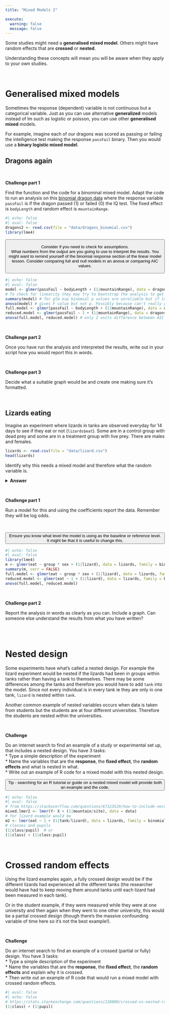 ```yaml
---
title: "Mixed Models 2"

execute: 
  warning: false
  message: false
---
```


Some studies might need a **generalised mixed model**. Others might have random effects that are **crossed** or **nested**. 

Understanding these concepts will mean you will be aware when they apply to your own studies.

<br>



# Generalised mixed models

Sometimes the response (dependent) variable is not continuous but a categorical variable. Just as you can use alternative **generalized** models instead of lm such as logistic or poisson, you can use other **generalised mixed** models.

For example, imagine each of our dragons was scored as passing or failing the intelligence test making the response `passFail` binary. Then you would use a **binary logistic mixed model**. 

## Dragons again

<br>

**Challenge part 1**

Find the function and the code for a binominal mixed model. Adapt the code to run an analysis on this [binomial dragon data](./data/dragons_binomial.csv) where the response variable `passFail` is if the dragon passed (1) or failed (0) the IQ test. The fixed effect is `bodyLength` and random effect is `mountainRange`. 

```r
#| echo: false
#| eval: false
dragons2 <- read.csv(file = "data/dragons_binomial.csv")
library(lme4)
```

<button type="button" class="btn btn-success">

Consider if you need to check for assumptions.  
What numbers from the output are you going to use to interpret the results. You might want to remind yourself of the binomial response section of the linear model lesson. 
Consider comparing full and null models in an anova or comparing AIC values.  

</button>

```r
#| echo: false
#| eval: false
model <- glmer(passFail ~ bodyLength + (1|mountainRange), data = dragons2, family = binomial)
# To check for linearity they may try to bootstrap the analysis to get a better graph like in the binomial generalised linear model.
summary(model) # for glm esp binomial p values are unreliable but if look at the estimate for bodylength is pretty much 0.
anova(model) # gives F value but not p. Possibly because can't really get p values for mixed models.
full.model <- glmer(passFail ~ bodyLength + (1|mountainRange), data = dragons2, family = binomial)
reduced.model <- glmer(passFail ~ 1 + (1|mountainRange), data = dragons2, family = binomial)
anova(full.model, reduced.model) # only 2 units difference between AIC and p values is 0.9469 so not effect
```

<br>

**Challenge part 2**

Once you have run the analysis and interpreted the results, write out in your script how you would report this in words. 

<br>

**Challenge part 3**

Decide what a suitable graph would be and create one making sure it's formatted.


<br>

## Lizards eating

Imagine an experiment where lizards in tanks are observed everyday for 14 days to see if they eat or not (`lizards$eat`). Some are in a control group with dead prey and some are in a treatment group with live prey. There are males and females.

```r
lizards <- read.csv(file = "data/lizard.csv")
head(lizards)
```


Identify why this needs a mixed model and therefore what the random variable is.

<details>
  <summary>**Answer**</summary>

We need to control for the differences among individual animals which are repeated measured. In other words the measurements are not independent because some of them come from the same individual lizard. Therefore, `lizard` is the random variable.
</details>

<br>

**Challenge part 1**

Run a model for this and using the coefficients report the data. Remember they will be log odds.

<br>

<button type="button" class="btn btn-success">

Ensure you know what level the model is using as the baseline or reference level. It might be that it is useful to change this.  
</button>


```r
#| echo: false
#| eval: false
library(lme4)
m <- glmer(eat ~ group * sex + (1|lizard), data = lizards, family = binomial)
summary(m, corr = FALSE)
full.model <- glmer(eat ~ group * sex + (1|lizard), data = lizards, family = binomial)
reduced.model <- glmer(eat ~ 1 + (1|lizard), data = lizards, family = binomial)
anova(full.model, reduced.model)
```

<br>

**Challenge part 2**

Report the analysis in words as clearly as you can. Include a graph. Can someone else understand the results from what you have written?


<br>
<br>

# Nested design

Some experiments have what's called a nested design. For example the lizard experiment would be nested if the lizards had been in groups within tanks rather than having a tank to themselves. There may be some differences among the tanks and therefore you would have to add `tank` into the model. Since not every individual is in every tank ie they are only in one tank,  `lizard` is nested within `tank`.

Another common example of nested variables occurs when data is taken from students but the students are at four different universities. Therefore the students are nested within the universities.

<br>

**Challenge**

Do an internet search to find an example of a study or experimental set up, that includes a nested design. You have 3 tasks:  
* Type a simple description of the experiment  
* Name the variables that are the **response**, the **fixed effect**, the **random effects** and what is nested in what.  
* Write out an example of R code for a mixed model with this nested design. 

<button type="button" class="btn btn-success">

Tip - searching for an R tutorial or guide on a nested mixed model will provide both an example and the code.
</button>



```r
#| echo: false
#| eval: false
# from https://stackoverflow.com/questions/67123529/how-to-include-nested-effects-in-mixed-effect-model-with-lme4-package
mixed.lmer2 <- lmer(Y~ X + (1|mountain/site), data = data)
# for lizard example would be
m2 <- lmer(eat ~ 1 + (1|tank/lizard), data = lizards, family = binomial)
# classes and pupils
(1|class/pupil)  # or  
(1|class) + (1|class:pupil)
```



<br>

# Crossed random effects

Using the lizard examples again, a fully crossed design would be if the different lizards had experienced all the different tanks (the researcher would have had to keep moving them around tanks until each lizard had been measured in each tank).

Or in the student example, if they were measured while they were at one university and then again when they went to one other university, this would be a partial crossed design (though there's the massive confounding variable of time here so it's not the best example!).

<br>

**Challenge**

Do an internet search to find an example of a crossed (partial or fully) design. You have 3 tasks:  
* Type a simple description of the experiment  
* Name the variables that are the **response**, the **fixed effect**, the **random effects** and explain why it is crossed.  
* Then write out an example of R code that would run a mixed model with crossed random effects.

```r
#| eval: false
#| echo: false
# https://stats.stackexchange.com/questions/228800/crossed-vs-nested-random-effects-how-do-they-differ-and-how-are-they-specified
(1|class) + (1|pupil)
```

<br>

<br>
